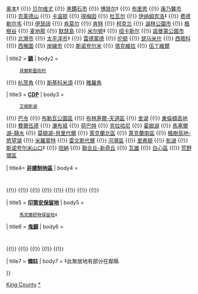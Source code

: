 {{US county navigation box
| template_name = 金縣 (華盛頓州)
| listclass = hlist
| county = 金县
| state = 华盛顿州
| color = #99cc99
| map_image = Map of Washington highlighting King County.svg
| map_caption = Map of Washington highlighting King County
| map_size = 

| seat = 西雅圖

| title1 = '''[[华盛顿州城市列表|市]]'''
| body1 = 
      [[阿尔戈纳 (华盛顿州)|阿尔戈纳]] 
{{!}} [[奥本 (华盛顿州)|奥本]]‡ 
{{!}} [[贝尔维尤 (华盛顿州)|贝尔维尤]] 
{{!}} [[黑鑽石市 (華盛頓州)|黑鑽石市]] 
{{!}} [[博瑟尔]]‡ 
{{!}} [[布里恩 (华盛顿州)|布里恩]] 
{{!}} [[康乃馨市 (華盛頓州)|康乃馨市]] 
{{!}} [[克莱德山 (华盛顿州)|克莱德山]] 
{{!}} [[卡温顿 (华盛顿州)|卡温顿]] 
{{!}} [[得梅因 (华盛顿州)|得梅因]] 
{{!}} [[杜瓦尔 (华盛顿州)|杜瓦尔]] 
{{!}} [[伊纳姆克洛 (华盛顿州)|伊纳姆克洛]]‡ 
{{!}} [[费德勒尔韦 (华盛顿州)|费德勒尔韦]] 
{{!}} [[伊瑟阔 (华盛顿州)|伊瑟阔]] 
{{!}} [[肯莫尔 (华盛顿州)|肯莫尔]] 
{{!}} [[肯特 (华盛顿州)|肯特]] 
{{!}} [[柯克兰 (华盛顿州)|柯克兰]] 
{{!}} [[湖林公園市 (華盛頓州)|湖林公園市]] 
{{!}} [[楓樹谷 (華盛頓州)|楓樹谷]] 
{{!}} [[麦地那 (华盛顿州)|麦地那]] 
{{!}} [[默瑟島 (華盛頓州)|默瑟島]] 
{{!}} [[米尔顿 (华盛顿州)|米尔顿]]‡ 
{{!}} [[纽卡斯尔 (华盛顿州)|纽卡斯尔]] 
{{!}} [[諾曼第公園市 (華盛頓州)|諾曼第公園市]] 
{{!}} [[北灣市 (華盛頓州)|北灣市]] 
{{!}} [[太平洋市 (華盛頓州)|太平洋市]]‡ 
{{!}} [[雷德蒙德 (华盛顿州)|雷德蒙德]] 
{{!}} [[伦顿 (华盛顿州)|伦顿]] 
{{!}} [[瑟马米什 (华盛顿州)|瑟马米什]] 
{{!}} [[西塔科 (华盛顿州)|西塔科]] 
{{!}} [[西雅圖]] 
{{!}} [[岸線市 (華盛頓州)|岸線市]] 
{{!}} [[斯诺夸尔米 (华盛顿州)|斯诺夸尔米]] 
{{!}} [[塔克維拉 (華盛頓州)|塔克維拉]] 
{{!}} [[伍丁維爾 (華盛頓州)|伍丁維爾]] 

| title2 = '''[[華盛頓州城鎮列表|鎮]]'''
| body2 = 
      [[貝爾斯藝術村 (華盛頓州)|貝爾斯藝術村]] 
{{!}} [[杭茨角 (華盛頓州)|杭茨角]] 
{{!}} [[斯基科米須 (華盛頓州)|斯基科米須]] 
{{!}} [[雅羅角 (華盛頓州)|雅羅角]] 

| title3 = '''[[华盛顿州普查规定居民点列表|CDP]]'''
| body3 = 
      [[艾姆斯湖 (華盛頓州)|艾姆斯湖]] 
{{!}} [[巴令 (華盛頓州)|巴令]] 
{{!}} [[布勒瓦公園區 (華盛頓州)|布勒瓦公園區]] 
{{!}} [[布林茅爾-天道區 (華盛頓州)|布林茅爾-天道區]] 
{{!}} [[舍湖 (華盛頓州)|舍湖]] 
{{!}} [[東倫頓高地 (華盛頓州)|東倫頓高地]] 
{{!}} [[費爾伍德 (華盛頓州金郡)|費爾伍德]] 
{{!}} [[瀑布城 (華盛頓州)|瀑布城]] 
{{!}} [[荷巴特 (華盛頓州)|荷巴特]] 
{{!}} [[克拉哈尼 (华盛顿州)|克拉哈尼]] 
{{!}} [[霍姆湖 (華盛頓州)|霍姆湖]] 
{{!}} [[馬塞爾湖-靜水 (華盛頓州)|馬塞爾湖-靜水]] 
{{!}} [[莫頓湖-貝里代爾 (華盛頓州)|莫頓湖-貝里代爾]] 
{{!}} [[萊克蘭北區 (華盛頓州)|萊克蘭北區]] 
{{!}} [[萊克蘭南區 (華盛頓州)|萊克蘭南區]] 
{{!}} [[楓樹高地-慾望湖 (華盛頓州)|楓樹高地-慾望湖]] 
{{!}} [[米羅蒙特 (華盛頓州)|米羅蒙特]] 
{{!}} [[雷文斯代爾 (華盛頓州)|雷文斯代爾]] 
{{!}} [[河灣區 (華盛頓州)|河灣區]] 
{{!}} [[里弗頓 (華盛頓州)|里弗頓]] 
{{!}} [[影湖 (華盛頓州)|影湖]] 
{{!}} [[斯诺夸尔米山口 (华盛顿州)|斯诺夸尔米山口]]‡ 
{{!}} [[坦納 (華盛頓州)|坦納]] 
{{!}} [[聯合丘-新奇丘 (華盛頓州)|聯合丘-新奇丘]] 
{{!}} [[瓦雄 (華盛頓州)|瓦雄]] 
{{!}} [[白心區 (華盛頓州)|白心區]] 
{{!}} [[荒野環區 (華盛頓州)|荒野環區]] 

| title4= '''[[非建制地區]]'''
| body4 = 
      {{Link-en|貝恩 (華盛頓州金郡)|Bayne, King County, Washington|貝恩}}
{{!}} {{Link-en|坎伯蘭 (華盛頓州)|Cumberland, Washington|坎伯蘭}}
{{!}} {{Link-en|厄尼樹叢 (華盛頓州)|Ernie's Grove, Washington|厄尼樹叢}}
{{!}} {{Link-en|格羅托 (華盛頓州)|Grotto, Washington|格羅托}}
{{!}} {{Link-en|卡納斯卡特 (華盛頓州)|Kanaskat, Washington|卡納斯卡特}}
{{!}} {{Link-en|坎利 (華盛頓州)|Kangley, Washington|坎利}}
{{!}} {{Link-en|帕爾默 (華盛頓州)|Palmer, Washington|帕爾默}}
{{!}} {{Link-en|普雷斯頓 (華盛頓州)|Preston, Washington|普雷斯頓}}
{{!}} {{Link-en|塞立克 (華盛頓州)|Selleck, Washington|塞立克}}

| title5 = '''[[印第安保留地]]'''
| body5 = 
      [[馬克爾舒特人|馬克爾舒特保留地]]‡

| title6 = '''[[鬼鎮]]'''
| body6 = 
      {{Link-en|溫泉鎮 (華盛頓州)|Hot Springs, Washington|溫泉鎮}}
{{!}} {{Link-en|萊斯特 (華盛頓州)|Lester, Washington|萊斯特}}
{{!}} {{Link-en|納格羅姆 (華盛頓州)|Nagrom, Washington|納格羅姆}}
{{!}} {{Link-en|謝里登 (華盛頓州)|Sheridan, Washington|謝里登}}
{{!}} {{Link-en|韋斯頓 (華盛頓州)|Weston, Washington|韋斯頓}}
{{!}} {{Link-en|威靈頓 (華盛頓州)|Wellington, Washington|威靈頓}}

| title7 = '''備註'''
| body7 = ‡此聚居地有部分在鄰縣

}}
<noinclude>
[[Category:華盛頓州縣份導航模板|King County]]
[[Category:金縣 (華盛頓州)|*]]
</noinclude>